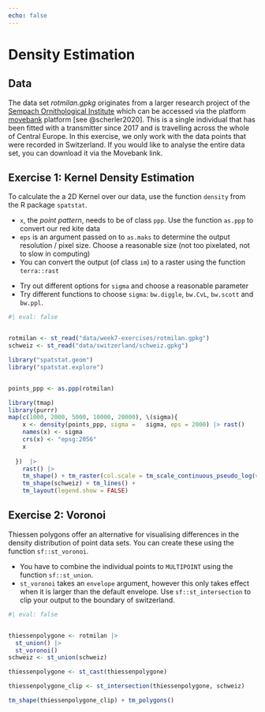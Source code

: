 ```yaml
---
echo: false
---
```


# Density Estimation {#sec-density}


## Data

The data set *rotmilan.gpkg* originates from a larger research project of the [Sempach Ornithological Institute](https://www.vogelwarte.ch/de/projekte/oekologische-forschung/mechanismen-der-populationsdynamik-beim-rotmilan) which can be accessed via the platform [movebank](http://www.movebank.org/panel_embedded_movebank_webapp?gwt_fragment=page%3Dsearch_map_linked%2CindividualIds%3D676571254%2Clat%3D44.465151013519666%2Clon%3D9.096679687499508%2Cz%3D5) platform [see @scherler2020]. This is a single individual that has been fitted with a transmitter since 2017 and is travelling across the whole of Central Europe. In this exercise, we only work with the data points that were recorded in Switzerland. If you would like to analyse the entire data set, you can download it via the Movebank link.



## Exercise 1: Kernel Density Estimation

To calculate the a 2D Kernel over our data, use the function `density` from the R package `spatstat`. 

:::{.callout-note}
- `x`, the *point pattern*, needs to be of class `ppp`. Use the function `as.ppp` to convert our red kite data
- `eps` is an argument passed on to `as.maks` to determine the output resolution / pixel size. Choose a reasonable size (not too pixelated, not to slow in computing)
- You can convert the output (of class `im`) to a raster using the function `terra::rast`
:::

- Try out different options for `sigma` and choose a reasonable parameter
- Try different functions to choose `sigma`: `bw.diggle`, `bw.CvL`, `bw.scott` and `bw.ppl`.


```r
#| eval: false


rotmilan <- st_read("data/week7-exercises/rotmilan.gpkg")
schweiz <- st_read("data/switzerland/schweiz.gpkg")

library("spatstat.geom")
library("spatstat.explore")


points_ppp <- as.ppp(rotmilan)

library(tmap)
library(purrr)
map(c(1000, 2000, 5000, 10000, 20000), \(sigma){
    x <- density(points_ppp, sigma =   sigma, eps = 2000) |> rast()
    names(x) <- sigma
    crs(x) <- "epsg:2056"
    x
    
  })  |> 
    rast() |> 
    tm_shape() + tm_raster(col.scale = tm_scale_continuous_pseudo_log(values = "Spectral", midpoint = NA)) + 
    tm_shape(schweiz) + tm_lines() +
    tm_layout(legend.show = FALSE)
```


## Exercise 2: Voronoi {#sec-density-voronoi}

Thiessen polygons offer an alternative for visualising differences in the density distribution of point data sets. You can create these using the function `sf::st_voronoi`.


:::{.callout-note}
- You have to combine the individual points to `MULTIPOINT` using the function `sf::st_union`.
- `st_voronoi` takes an `envelope` argument, however this only takes effect when it is larger than the default envelope. Use `sf::st_intersection` to clip your output to the boundary of switzerland.
:::

```r
#| eval: false


thiessenpolygone <- rotmilan |>
  st_union() |>
  st_voronoi()
schweiz <- st_union(schweiz)

thiessenpolygone <- st_cast(thiessenpolygone)

thiessenpolygone_clip <- st_intersection(thiessenpolygone, schweiz)

tm_shape(thiessenpolygone_clip) + tm_polygons()
```


